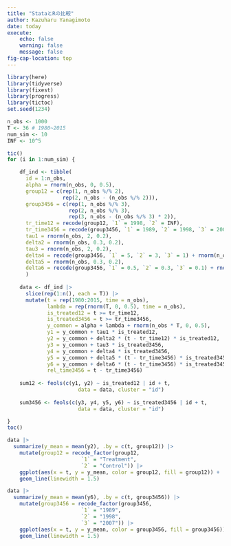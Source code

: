 ```yaml
---
title: "StataとRの比較"
author: Kazuharu Yanagimoto
date: today
execute:
    echo: false
    warning: false
    message: false
fig-cap-location: top
---
```



```r
library(here)
library(tidyverse)
library(fixest)
library(progress)
library(tictoc)
set.seed(1234)
```

```r
n_obs <- 1000
T <- 36 # 1980~2015
num_sim <- 10
INF <- 10^5

tic()
for (i in 1:num_sim) {

    df_ind <- tibble(
      id = 1:n_obs,
      alpha = rnorm(n_obs, 0, 0.5),
      group12 = c(rep(1, n_obs %/% 2),
                  rep(2, n_obs - (n_obs %/% 2))),
      group3456 = c(rep(1, n_obs %/% 3),
                    rep(2, n_obs %/% 3),
                    rep(3, n_obs - (n_obs %/% 3) * 2)),
      tr_time12 = recode(group12, `1` = 1998, `2` = INF),
      tr_time3456 = recode(group3456, `1` = 1989, `2` = 1998, `3` = 2007),
      tau1 = rnorm(n_obs, 2, 0.2),
      delta2 = rnorm(n_obs, 0.3, 0.2),
      tau3 = rnorm(n_obs, 2, 0.2),
      delta4 = recode(group3456, `1` = 5, `2` = 3, `3` = 1) + rnorm(n_obs, 0, 0.2),
      delta5 = rnorm(n_obs, 0.3, 0.2),
      delta6 = recode(group3456, `1` = 0.5, `2` = 0.3, `3` = 0.1) + rnorm(n_obs, 0, 0.2),
      )
    
    data <- df_ind |>
      slice(rep(1:n(), each = T)) |>
      mutate(t = rep(1980:2015, time = n_obs),
             lambda = rep(rnorm(T, 0, 0.5), time = n_obs),
             is_treated12 = t >= tr_time12,
             is_treated3456 = t >= tr_time3456,
             y_common = alpha + lambda + rnorm(n_obs * T, 0, 0.5),
             y1 = y_common + tau1 * is_treated12,
             y2 = y_common + delta2 * (t - tr_time12) * is_treated12,
             y3 = y_common + tau3 * is_treated3456,
             y4 = y_common + delta4 * is_treated3456,
             y5 = y_common + delta5 * (t - tr_time3456) * is_treated3456,
             y6 = y_common + delta6 * (t - tr_time3456) * is_treated3456,
             rel_time3456 = t - tr_time3456)
    
    sum12 <- feols(c(y1, y2) ~ is_treated12 | id + t,
                       data = data, cluster = "id")
    
    sum3456 <- feols(c(y3, y4, y5, y6) ~ is_treated3456 | id + t,
                       data = data, cluster = "id")    

}
toc()
```

```r
data |>
  summarize(y_mean = mean(y2), .by = c(t, group12)) |>
    mutate(group12 = recode_factor(group12,
                        `1` = "Treatment",
                        `2` = "Control")) |>
    ggplot(aes(x = t, y = y_mean, color = group12, fill = group12)) +
    geom_line(linewidth = 1.5)
```

```r
data |>
  summarize(y_mean = mean(y6), .by = c(t, group3456)) |>
    mutate(group3456 = recode_factor(group3456,
                        `1` = "1989",
                        `2` = "1998",
                        `3` = "2007")) |>
    ggplot(aes(x = t, y = y_mean, color = group3456, fill = group3456)) +
    geom_line(linewidth = 1.5)
```

